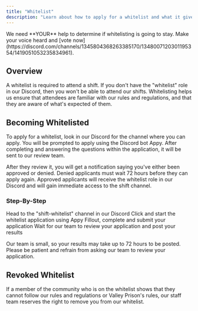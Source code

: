 ```yaml
---
title: "Whitelist"
description: "Learn about how to apply for a whitelist and what it gives you."
---
```


<Info>
  We need **YOUR** help to determine if whitelisting is going to stay. Make your voice heard and [vote now](https://discord.com/channels/1345804368263385170/1348007120301195354/1419051053235834961).
</Info>

## Overview

A whitelist is required to attend a shift. If you don't have the "whitelist" role in our Discord, then you won't be able to attend our shifts. Whitelisting helps us ensure that attendees are familiar with our rules and regulations, and that they are aware of what's expected of them.

## Becoming Whitelisted

To apply for a whitelist, look in our Discord for the channel where you can apply. You will be prompted to apply using the Discord bot Appy. After completing and answering the questions within the application, it will be sent to our review team. 

After they review it, you will get a notification saying you've either been approved or denied. Denied applicants must wait 72 hours before they can apply again. Approved applicants will receive the whitelist role in our Discord and will gain immediate access to the shift channel.

### Step-By-Step

<Steps>
  <Step title="Application Channel">
    Head to the "shift-whitelist" channel in our Discord
  </Step>
  <Step title="Start Application">
    Click and start the whitelist application using Appy
  </Step>
  <Step title="Complete Application">
    Fillout, complete and submit your application
  </Step>
  <Step title="Results">
    Wait for our team to review your application and post your results
  </Step>
</Steps>

Our team is small, so your results may take up to 72 hours to be posted. Please be patient and refrain from asking our team to review your application.

## Revoked Whitelist

If a member of the community who is on the whitelist shows that they cannot follow our rules and regulations or Valley Prison's rules, our staff team reserves the right to remove you from our whitelist.